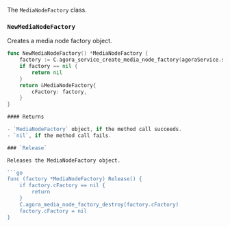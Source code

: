 The `MediaNodeFactory` class.

### `NewMediaNodeFactory`

Creates a media node factory object.

```go
func NewMediaNodeFactory() *MediaNodeFactory {
    factory := C.agora_service_create_media_node_factory(agoraService.service)
    if factory == nil {
        return nil
    }
    return &MediaNodeFactory{
        cFactory: factory,
    }
}

#### Returns

- `MediaNodeFactory` object, if the method call succeeds.
- `nil`, if the method call fails.

### `Release`

Releases the MediaNodeFactory object.

```go
func (factory *MediaNodeFactory) Release() {
    if factory.cFactory == nil {
        return
    }
    C.agora_media_node_factory_destroy(factory.cFactory)
    factory.cFactory = nil
}
```
